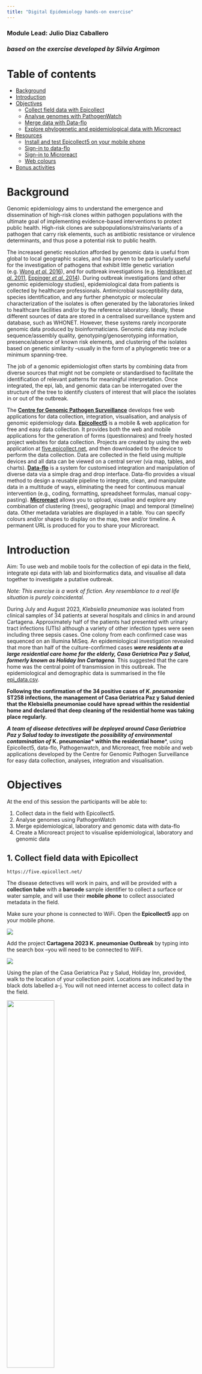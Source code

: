 ```yaml
---
title: "Digital Epidemiology hands-on exercise"
---
```


### Module Lead: Julio Diaz Caballero

### ***based on the exercise developed by Silvia Argimon***

# Table of contents

-   [Background](#background)
-   [Introduction](#introduction)
-   [Objectives](#learning-outcomes)
    -   [Collect field data with Epicollect](#collect-field-data-with-epicollect)
    -   [Analyse genomes with PathogenWatch](#analyse-genomes-with-pathogenwatch)
    -   [Merge data with Data-flo](#merge-data-with-data-flo)
    -   [Explore phylogenetic and epidemiological data with Microreact](#explore-phylogenetic-and-epidemiological-data-with-microreact)
-   [Resources](#resources)
    -   [Install and test Epicollect5 on your mobile phone](#install-and-test-epicollect5-on-your-mobile-phone)
    -   [Sign-in to data-flo](#sign-in-to-data-flo)
    -   [Sign-in to Microreact](#sign-in-to-microreact)
    -   [Web colours](#web-colours)
-   [Bonus activities](#bonus-activities)

# Background {#background}

Genomic epidemiology aims to understand the emergence and dissemination of high-risk clones within pathogen populations with the ultimate goal of implementing evidence-based interventions to protect public health. High-risk clones are subpopulations/strains/variants of a pathogen that carry risk elements, such as antibiotic resistance or virulence determinants, and thus pose a potential risk to public health.

The increased genetic resolution afforded by genomic data is useful from global to local geographic scales, and has proven to be particularly useful for the investigation of pathogens that exhibit little genetic variation (e.g. [Wong *et al.* 2016](https://pubmed.ncbi.nlm.nih.gov/27703135/)), and for outbreak investigations (e.g. [Hendriksen *et al.* 2011](https://pubmed.ncbi.nlm.nih.gov/21862630/), [Eppinger *et al.* 2014](https://pubmed.ncbi.nlm.nih.gov/25370488/)). During outbreak investigations (and other genomic epidemiology studies), epidemiological data from patients is collected by healthcare professionals. Antimicrobial susceptibility data, species identification, and any further phenotypic or molecular characterization of the isolates is often generated by the laboratories linked to healthcare facilities and/or by the reference laboratory. Ideally, these different sources of data are stored in a centralised surveillance system and database, such as WHONET. However, these systems rarely incorporate genomic data produced by bioinformaticians. Genomic data may include sequence/assembly quality, genotyping/genoserotyping information, presence/absence of known risk elements, and clustering of the isolates based on genetic similarity --usually in the form of a phylogenetic tree or a minimum spanning-tree.

The job of a genomic epidemiologist often starts by combining data from diverse sources that might not be complete or standardised to facilitate the identification of relevant patterns for meaningful interpretation. Once integrated, the epi, lab, and genomic data can be interrogated over the structure of the tree to identify clusters of interest that will place the isolates in or out of the outbreak.

The [**Centre for Genomic Pathogen Surveillance**](https://www.pathogensurveillance.net/our-software/) develops free web applications for data collection, integration, visualisation, and analysis of genomic epidemiology data. [**Epicollect5**](https://five.epicollect.net/) is a mobile & web application for free and easy data collection. It provides both the web and mobile applications for the generation of forms (questionnaires) and freely hosted project websites for data collection. Projects are created by using the web application at [five.epicollect.net](five.epicollect.net), and then downloaded to the device to perform the data collection. Data are collected in the field using multiple devices and all data can be viewed on a central server (via map, tables, and charts). [**Data-flo**](https://data-flo.io/) is a system for customised integration and manipulation of diverse data via a simple drag and drop interface. Data-flo provides a visual method to design a reusable pipeline to integrate, clean, and manipulate data in a multitude of ways, eliminating the need for continuous manual intervention (e.g., coding, formatting, spreadsheet formulas, manual copy-pasting). [**Microreact**](https://microreact.org/) allows you to upload, visualise and explore any combination of clustering (trees), geographic (map) and temporal (timeline) data. Other metadata variables are displayed in a table. You can specify colours and/or shapes to display on the map, tree and/or timeline. A permanent URL is produced for you to share your Microreact.

# Introduction {#introduction}

Aim: To use web and mobile tools for the collection of epi data in the field, integrate epi data with lab and bioinformatics data, and visualise all data together to investigate a putative outbreak.

*Note: This exercise is a work of fiction. Any resemblance to a real life situation is purely coincidental.*

During July and August 2023, *Klebsiella pneumoniae* was isolated from clinical samples of 34 patients at several hospitals and clinics in and around Cartagena. Approximately half of the patients had presented with urinary tract infections (UTIs) although a variety of other infection types were seen including three sepsis cases. One colony from each confirmed case was sequenced on an Illumina MiSeq. An epidemiological investigation revealed that more than half of the culture-confirmed cases ***were residents at a large residential care home for the elderly, Casa Geriatrica Paz y Salud, formerly known as Holiday Inn Cartagena***. This suggested that the care home was the central point of transmission in this outbreak. The epidemiological and demographic data is summarised in the file [epi_data.csv](https://drive.google.com/file/d/1IUu6Q5wcaLEVQCFyKe005-0xTSuWxB7l/view?usp=drive_link).

**Following the confirmation of the 34 positive cases of *K. pneumoniae* ST258 infections, the management of Casa Geriatrica Paz y Salud denied that the Klebsiella pneumoniae could have spread within the residential home and declared that deep cleaning of the residential home was taking place regularly.**

***A team of disease detectives will be deployed around Casa Geriatrica Paz y Salud today to investigate the possibility of environmental contamination of*** **K. pneumoniae\* within the residential home**\*, using Epicollect5, data-flo, Pathogenwatch, and Microreact, free mobile and web applications developed by the Centre for Genomic Pathogen Surveillance for easy data collection, analyses, integration and visualisation.

# Objectives {#learning-outcomes}

At the end of this session the participants will be able to:

1.  Collect data in the field with Epicollect5.
2.  Analyse genomes using PathogenWatch
3.  Merge epidemiological, laboratory and genomic data with data-flo
4.  Create a Microreact project to visualise epidemiological, laboratory and genomic data

## 1. Collect field data with Epicollect {#collect-field-data-with-epicollect}

`https://five.epicollect.net/`

The disease detectives will work in pairs, and will be provided with a **collection tube** with a **barcode** sample identifier to collect a surface or water sample, and will use their **mobile phone** to collect associated metadata in the field.

Make sure your phone is connected to WiFi. Open the **Epicollect5** app on your mobile phone.

![](img/epicollect_logo.jpeg)

Add the project **Cartagena 2023 K. pneumoniae Outbreak** by typing into the search box --you will need to be connected to WiFi.

![](img/epicollect_search.jpeg)

Using the plan of the Casa Geriatrica Paz y Salud, Holiday Inn, provided, walk to the location of your collection point. Locations are indicated by the black dots labelled a-j. You will not need internet access to collect data in the field.

<img src="img/location_map.png" width="50%" height="50%"/>

Open the **Cartagena 2023 K pneumoniae Outbreak** project and add an entry. Follow the form to collect a sample and associated metadata.

<img src="img/epicollect_add_entry.jpg" width="40%" height="40%"/>

Your team will collect only one sample, but both of you can collect the associated data on Epicollect5. However, *make sure that only one of you uploads the data later on to avoid duplications.*

Return to the Epidemic Intelligence Center (i.e. the classroom).

One of the pair members only. **Upload your entry (and image)** to the Epicollect5 server --make sure you are connected to the WiFi.

<img src="img/epicollect_upload_data.jpeg" width="30%" height="30%"/>

Submit your sample to the instructor, which will be sent to the reference lab for culture confirmation.

Once all entries are uploaded by the disease detectives we will take a look at the data together on [**https://five.epicollect.net/project/cartagena-2023-k-pneumoniae-outbreak**](https://five.epicollect.net/project/cartagena-2023-k-pneumoniae-outbreak)

Answer the following questions:

> 1.  What is the most common type of source?
> 2.  Was it possible to collect a sample from all sources? If not, what were the reasons?

## 2. Analyse genomes with PathogenWatch {#analyse-genomes-with-pathogenwatch}

The reference lab has sent you the culture results in an Excel file called ([`lab_results.xlsx`](https://docs.google.com/spreadsheets/d/1ukjQPDBbp9wYKs3mm0U9FRxqOc67Q_Xe/edit?usp=drive_link&ouid=108741433975672489406&rtpof=true&sd=true)). The lab reported that **2 out of 13** water samples from Casa Geriatrica Paz y Salud were positive for *K. pneumoniae*. **This immediately prompted the closure of the 2 rooms.**

> Does this confirm that the source of the outbreak can be found in the Casa Geriatrica Paz y Salud?

One colony from each source was sequenced on Illumina MiSeq by the reference lab and the bioinformatics team has assembled each of them. We will use [**https://pathogen.watch**](https://pathogen.watch) to identify the sequence type (ST) of these genomes using the Pasteur scheme.

Click on the upload link at the top right

<img src="img/pathogenwatch_upload.png" width="70%" height="70%"/>

Click on `Single Genome FASTAs`

<img src="img/pathogenwatch_singlefasta.png" width="70%" height="70%"/>

Drag and Drop provided fasta files ([file1](https://drive.google.com/file/d/1RFUCv7XEWoFkcw2atXRyGPoIfi9Z1K2g/view?usp=drive_link) and [file2](https://drive.google.com/file/d/1XoN-IbjduA785BNx4r8OUo1ljwaW03a_/view?usp=drive_link)) into the browser and wait for analysis to finish

<img src="img/pathogenwatch_dragdrop.png" width="70%" height="70%"/>

Click on `VIEW GENOMES`

<img src="img/pathogenwatch_viewgenomes.png" width="70%" height="70%"/>

Select the two analysed genomes

<img src="img/pathogenwatch_select.png" width="70%" height="70%"/>

Click on `Selected Genomes`

<img src="img/pathogenwatch_selected.png" width="70%" height="70%"/>

Click on Download data

<img src="img/pathogenwatch_download.png" width="70%" height="70%"/>

Click on MLST (Pasteur). This will download a csv file with the results.

<img src="img/pathogenwatch_mlst.png" width="70%" height="70%"/>

You should now be able to find the [`mlst-Pasteur.csv`](https://drive.google.com/file/d/1dpagR9zHyk1WtJhvfsWqskwZhNc8Enax/view?usp=drive_link) in your `Downloads` folder.

## 3. Merge data with Data-flo {#merge-data-with-data-flo}

`https://data-flo.io/`

*Note: you need to sign-up for data-flo and Microreact. See instructions in the [Resources](#resources) section. Creating your own account will allow you to manage and edit your projects.*

A maximum likelihood phylogenetic tree ([`tree.nwk`](https://drive.google.com/file/d/1R8nyAXNaiGIBL-2u30sD-W5Ajy-VNUeR/view?usp=drive_link)) was inferred from the genomes of the 34 clinical samples and 2 environmental (water) samples. Six genomes from a previous outbreak (Jul-Aug 2020) were also included in the tree inference and their associated data added to the [`epi_data.csv`](https://drive.google.com/file/d/1IUu6Q5wcaLEVQCFyKe005-0xTSuWxB7l/view?usp=drive_link) file.

The disease detectives now have the information needed for the investigation in the following formats:

-   [`epi_data.csv`](https://drive.google.com/file/d/1IUu6Q5wcaLEVQCFyKe005-0xTSuWxB7l/view?usp=drive_link) Epi data from 34 clinical cases and 6 cases from previous outbreak
-   `Epicollect project` Metadata of 13 water sources from Casa Geriatrica Paz y Salud
-   [`lab_results.xlsx`](https://docs.google.com/spreadsheets/d/1ukjQPDBbp9wYKs3mm0U9FRxqOc67Q_Xe/edit?usp=drive_link&ouid=108741433975672489406&rtpof=true&sd=true) Culture and serotyping results
-   [`mlst-Pasteur.csv`](https://drive.google.com/file/d/1dpagR9zHyk1WtJhvfsWqskwZhNc8Enax/view?usp=drive_link) MLST results from PathogenWatch
-   [`tree.nwk`](https://drive.google.com/file/d/1R8nyAXNaiGIBL-2u30sD-W5Ajy-VNUeR/view?usp=drive_link) Phylogenetic tree of 34 clinical cases, 2 culture-positive water samples, and 6 cases from previous outbreak

The files are located in [**this link**](https://drive.google.com/drive/folders/1raGT9V6QrobVJMdBWgwVAQ8zpuIHfjGa?usp=drive_link).

We will combine data from these different sources with a data-flo workflow that takes the files above and the data from the Epicollect project as input, and creates as an output a Microreact project where the data can be visualised.

Open the data-flo workflow ([**https://data-flo.io/run?wbhznSXSn3qAomUnGrXesx**](https://data-flo.io/run?wbhznSXSn3qAomUnGrXesx))

<img src="img/dataflo_2023.png" width="50%" height="50%"/>

Copy the workflow to your own dataflo account.

<img src="img/dataflo_copy.png" width="50%" height="50%"/>

This will open a copy of this workflow in your dataflo account.

<img src="img/dataflo_workflow.png" width="50%" height="50%"/>

**On a different browser tab**, get your microreact `API access token` at [**https://microreact.org/my-account/settings**](https://microreact.org/my-account/settings) (you must already have created your microreact account).

<img src="img/miroreact_token.png" width="50%" height="50%"/>

Edit the workflow to include your own microreact `API access token`.

1.  Click on `*access token` in the `Create microreact project` box
2.  From the options on the right, select `Bind to value`
3.  Paste your `API access token` in the `VALUE` box

<img src="img/dataflo_key.png" width="50%" height="50%"/>

Save your newly edited dataflo project by clicking on the `save` icon.

<img src="img/dataflo_save.png" width="50%" height="50%"/>

Now lets go to the implementation page by clicking on the `i` icon.

<img src="img/dataflo_implementation.png" width="50%" height="50%"/>

To run the workflow paste the url of the Epicollect5 project ([**https://five.epicollect.net/project/cartagena-2023-k-pneumoniae-outbreak**](https://five.epicollect.net/project/cartagena-2023-k-pneumoniae-outbreak)) and upload the files, found [`here`](https://drive.google.com/drive/folders/1zcrHcTf2ZXY_CHFcOSyTtLFVgJjrnXgl?usp=drive_link)`(file1 and file2)`.

<img src="img/dataflo_run2.png" width="50%" height="50%"/>

Click on **`Run`**. The Outputs box now shows the url of a Microreact project created by data-flo.

<img src="img/dataflo_result.png" width="50%" height="50%"/>

Before you open the Microreact project answer the following questions:

> 1.  If later on we wanted to add additional entries (i.e. water samples) to the Epicollect project, could we use the same data-flo? If so, how would this be beneficial?
> 2.  Do you use/know of any other methods to join data? If so, how do they compare with data-flo?

## 4. Explore phylogenetic and epidemiological data with Microreact {#explore-phylogenetic-and-epidemiological-data-with-microreact}

`https://microreact.org/`

Open the Microreact link in the output from data-flo. It should look something like this:

<img src="img/microreact_link.png" width="50%" height="50%"/>

Now change the colour column to "Hospital". Click on the eye icon at the top right of the page. Select "Hospital from the `Colour Column` dropdown list.

<img src="img/microreact_colour.png" width="50%" height="50%"/>

Scale the markers on the map by clicking on the sliders icon, then in the opening options click on `Markers`. Finally, toggle the `Scale markers` option on.

<img src="img/microreact_markers.png" width="50%" height="50%"/>

Answer the following questions:

> 1.  What do the markers on the map represent?
> 2.  Which hospital reported the index (first) case? Tip: Click on the earliest sample on the timeline.

Change the colour column to "Source". Click on the eye icon at the top left of the page. Then select "Source" from the `Colour Column` dropdown list.

<img src="img/microreact_source.png" width="50%" height="50%"/>

> 3.  Can you confirm that the K. pneumoniae isolated from Casa Geriatrica Paz y Salud is closely related to the patient isolates?
> 4.  Why is it useful to include genomes from a previous outbreak in the analysis? Is the current outbreak related to the past outbreak from Jan-Feb 2020?

Microreact assigns colours automatically to every column in your metadata table, but you can customise them. Let's change the colour column to "Infection Type". Click on the eye icon at the top left of the page. Then select "Infection Type" from the `Colour Column` dropdown list.

<img src="img/microreact_household.png" width="50%" height="50%"/>

Now Select "Categorical" from the `Colour Palette` option. Next Select "qualitative" from the `Palette type` dropdown list and "10" from the `Number of colours` dropdown list. Finally, select the second option from the list of palettes.

<img src="img/microreact_palette.png" width="50%" height="50%"/>

Change the colour column back to "Hospital" and add the columns "Source" and "Ward" as metadata blocks. For this, select the slider icon from top right of the tree panel, then, click on the `Metadata blocks` button. Finally, select "Source" and "Household" from the list of options.

<img src="img/microreact_metadata_blocks.png" width="50%" height="50%"/>

# Resources {#resources}

## Install and test Epicollect5 on your mobile phone {#install-and-test-epicollect5-on-your-mobile-phone}

Epicollect5 is available on Android and iOS. To install it on your mobile device, get it from Google Play or the Apple App Store. To test Epicollect5 on your phone, open the application and click on the pre-loaded EC5 Demo Project. Click on `+ Add entry` and follow the questionnaire. Please answer all the questions, including taking a photo with your phone's camera. Once you've answered the questions, save and upload the entry. Please note that you must be connected to the internet (or to a mobile network) to be able to upload an entry.

## Sign-in to data-flo {#sign-in-to-data-flo}

[**https://docs.data-flo.io/introduction/getting-started-sign-in**](https://docs.data-flo.io/introduction/getting-started-sign-in)

## Sign-in to Microreact {#sign-in-to-microreact}

Head over to [**https://microreact.org/my-account**](https://microreact.org/my-account), and sign up using your email address or any other authenticating option

!<img src="img/microreact_signup.png" width="30%" height="30%"/>

## Web colours {#web-colours}

Web colours are used on web pages, such as the microreact.org projects, and are usually specified in hexadecimal format preceded by ​​a number sign (or hashtag sign if you were born before the Jurassic period). For example, `#FFFFFF` is the hexadecimal code (or hex code) for the colour "white", `#000000` is the hex code for the colour "black", and `#FF00FF` is the hex code for the colour "magenta". For more information on the format of the hexadecimal code see Wikipedia page [**https://en.wikipedia.org/wiki/Web_colors**](https://en.wikipedia.org/wiki/Web_colors)

Useful websites to work with web colours:

### ColorBrewer

[**https://colorbrewer2.org/#type=sequential&scheme=BuGn&n=3**](https://colorbrewer2.org/#type=sequential&scheme=BuGn&n=3) Colour palettes for maps

### ColorHexa

[**https://www.colorhexa.com/**](https://www.colorhexa.com/) Get complementary colours, colour gradients, etc.

### Coolors

[**https://coolors.co/palettes/trending**](https://coolors.co/palettes/trending) Colour palette generator

### Wes Anderson colour palettes

[**https://github.com/karthik/wesanderson**](https://github.com/karthik/wesanderson) Hipster colour palettes inspired by Wes Anderson movies

## Bonus activities {#bonus-activities}

### 1. Download data from the Epicollect5 project on the web.

a.  Go to the [**epicollect link provided above**](https://five.epicollect.net/project/asuncion-2023-s-sonnei-outbreak).

b.  Select `VIEW DATA`.

<img src="img/epicollect_view_data.png" width="50%" height="50%"/>

c.  Click on `Download` and select your format of choice.

<img src="img/epicollect_download.png" width="50%" height="50%"/>

### 2. Create a microreact project using a metadata in csv format and a phylogenetic tree.

a.  Click on the menu icon at the top left of the screen

<img src="img/microreact_menu_icon.png" width="40%" height="40%"/>

b.  Click on `Upload`

<img src="img/microreact_upload_option.png" width="30%" height="30%"/>

c.  Click on the `+` symbol at the bottom right of the screen.

<img src="img/microreact_plus_icon.png" width="10%" height="10%"/>

d.  Select `Browse Files`

<img src="img/microreact_browse_files.png" width="20%" height="20%"/>

e.  Choose the files [`tree.nwk`](https://drive.google.com/file/d/1R8nyAXNaiGIBL-2u30sD-W5Ajy-VNUeR/view?usp=drive_link) and [`epi_data.csv`](https://drive.google.com/file/d/1IUu6Q5wcaLEVQCFyKe005-0xTSuWxB7l/view?usp=drive_link), and click on the `Open` button (These files were downloaded in the [dataflo](#merge-data-with-data-flo) section).

f.  Click on `Continue` in the next prompts.

g.  Your view will look like this:

<img src="img/microreact_bonus_view.png" width="30%" height="30%"/>

h.  You can add a Timeline by clicking on the `pencil` icon at the top left of the screen, and clicking on `Create New Timeline`

<img src="img/microreact_pencil_icon.png" width="50%" height="50%"/>

i.  Then position the new panel by dragging the pointer to the bottom panel.

<img src="img/microreact_bottom_panel.png" width="50%" height="50%"/>

j.  Finally, select "One column: Formatted Values" from the `Temporal Data Type` dropdown list, and "Collection Date" from the `Temporal Data Column` dropdown list. Click on `CLOSE`

<img src="img/microreact_temp_data_type.png" width="50%" height="50%"/>

## 3. Create a Microreact project from a Google Spreadsheet

a.  Open this [**Google spreadsheet**](https://docs.google.com/spreadsheets/d/1DN6fyhHmmkgEU0Ml7Ep_y_2l_JpQZkBfmXZzEwRs70Y/edit?usp=sharing)

<img src="img/bonus_original_spreadsheet.png" width="50%" height="50%"/>

b.  Make a copy of this in your own Google account by selecting `Make a copy` from the `File` menu item. When prompted, click on `Make a copy`. This will open a separate tab where the copy will be available.

<img src="img/bonus_make_copy.png" width="30%" height="30%"/>

<img src="img/bonus_copy.png" width="30%" height="30%"/>

c.  Set access to shareable by clicking on the `Share` button at the top right of the screen. A dialogue screen will pop up, here, click on the `Restricted` button, select `Anyone with the link`, and click on `Done`

<img src="img/bonus_share.png" width="30%" height="30%"/>

d.  Now to publish the google spreadsheet click on the `File` menu item, select `Share`, and click on `Publish on web`

<img src="img/bonus_publish.png" width="30%" height="30%"/>

e.  In the popup message click on `Web page`, and select `Comma-separated values (.csv)`. Also, make sure the `Automatically republish when changes are made` option is turned on under the `Published content and settings` section

<img src="img/bonus_csv.png" width="30%" height="30%"/>

<img src="img/bonus_auto_publish.png" width="30%" height="30%"/>

f.  Confirm your choices in the popup message clicking on `OK`. This will provide more details about your Google spreadsheet, copy the url.

<img src="img/bonus_publish_sure.png" width="30%" height="30%"/>

<img src="img/bonus_link.png" width="30%" height="30%"/>

g.  Go to [**microreact.org**](https://microreact.org), and select `Upload` from the main menu.

<img src="img/bonus_upload.png" width="10%" height="10%"/>

h.  Select the plus icon at the bottom right, and click on `Add URLs`

<img src="img/bonus_add_url.png" width="30%" height="30%"/>

i.  Paste the url from step *f* and select `Data (CSV or TSV)` under `File kind`. Finally click on `CONTINUE` to see your microreact.

<img src="img/bonus_add_files.png" width="30%" height="30%"/>

j.  You should get a screen like this!

<img src="img/bonus_final_mr.png" width="30%" height="30%"/>
